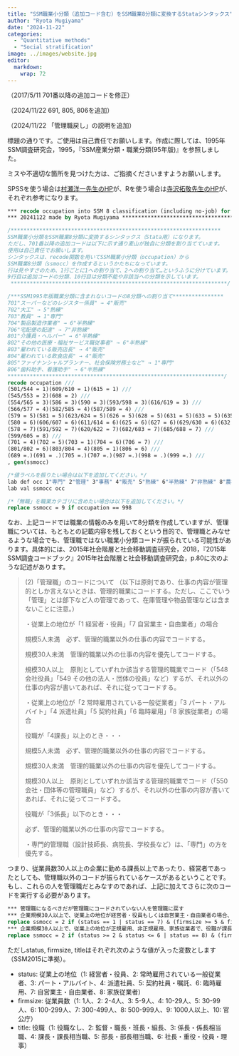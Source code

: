 ```yaml
---
title: "SSM職業小分類（追加コード含む）をSSM職業8分類に変換するStataシンタックス"
author: "Ryota Mugiyama"
date: "2024-11-22"
categories: 
  - "Quantitative methods"
  - "Social stratification"
image: ../images/website.jpg
editor: 
  markdown: 
    wrap: 72
---
```


（2017/5/11 701番以降の追加コードを修正） 

（2024/11/22 691, 805, 806を追加）

（2024/11/22 「管理職戻し」の説明を追加）

標題の通りです。ご使用は自己責任でお願いします。作成に際しては、1995年SSM調査研究会，1995，『SSM産業分類・職業分類(95年版)』を参照しました。

ミスや不適切な箇所を見つけた方は、ご指摘くださいますようお願いします。

SPSSを使う場合は[村瀬洋一先生のHP](https://www2.rikkyo.ac.jp/web/murase/ssm/job.html)が、Rを使う場合は[寺沢拓敬先生のHP](https://terasawat.hatenablog.jp/entry/20090607/1244363041)が、それぞれ参考になります。

``` stata
*** recode occupation into SSM 8 classification (including no-job) for stata **
*** 20241122 made by Ryota Mugiyama *******************************************

/******************************************************************
SSM職業小分類をSSM職業8分類に変換するシンタックス（Stata用）になります。
ただし、701番以降の追加コードは以下に示す通り麦山が独自に分類を割り当てています。
使用は自己責任でお願いします。
シンタックスは、recode関数を用いてSSM職業小分類（occupation）から
SSM職業8分類（ssmocc）を作成するというかたちになっています。
行は見やすさのため、1行ごとに1への割り当て、2への割り当て…というふうに分けています。
9行目は追加コードの分類、10行目は分類不能や非該当への分類を示しています。
 ********************************************************************/

/***SSM1995年版職業分類に含まれないコードの8分類への割り当て****************
701"スーパーなどのレジスター係員" → 4"販売"
702"大工" → 5"熟練"
703"教員" → 1"専門"
704"製品製造作業者" → 6"半熟練"
706"宅配便の配達" → 7"非熟練"
801"介護員・ヘルパー" → 6"半熟練"
802"その他の医療・福祉サービス職従事者" → 6"半熟練"
803"雇われている販売店長" → 4"販売"
804"雇われている飲食店長" → 4"販売"
805"ファイナンシャルプランナー、社会保険労務士など" → 1"専門"
806"歯科助手、看護助手" → 6"半熟練"
********************************************************************/
recode occupation ///
(501/544 = 1)(609/610 = 1)(615 = 1) ///
(545/553 = 2)(608 = 2) ///
(554/565 = 3)(586 = 3)(590 = 3)(593/598 = 3)(616/619 = 3) ///
(566/577 = 4)(582/585 = 4)(587/589 = 4) ///
(579 = 5)(581 = 5)(623/624 = 5)(626 = 5)(628 = 5)(631 = 5)(633 = 5)(635/644 = 5)(647 = 5)(651 = 5)(654/656 = 5)(658 = 5)(660/666= 5)(668 = 5)(670/675 = 5)(677/681 = 5)(684 = 5) ///
(580 = 6)(606/607 = 6)(611/614 = 6)(625 = 6)(627 = 6)(629/630 = 6)(632 = 6)(634 = 6)(645/646 = 6)(648/650 = 6)(652/653 = 6)(657 = 6)(659 = 6)(667 = 6)(669 = 6)(672 = 6)(676 = 6) ///
(578 = 7)(591/592 = 7)(620/622 = 7)(682/683 = 7)(685/688 = 7) ///
(599/605 = 8) ///
(701 = 4)(702 = 5)(703 = 1)(704 = 6)(706 = 7) ///
(801/802 = 6)(803/804 = 4)(805 = 1)(806 = 6) ///
(689 =.)(691 = .)(705 =.)(707 =.)(987 =.)(998 = .)(999 =.) ///
, gen(ssmocc)

/*値ラベルを振りたい場合は以下を追加してください。*/
lab def occ 1"専門" 2"管理" 3"事務" 4"販売" 5"熟練" 6"半熟練" 7"非熟練" 8"農林"
lab val ssmocc occ

/*「無職」を職業カテゴリに含めたい場合は以下を追加してください。*/
replace ssmocc = 9 if occupation == 998
```

なお、上記コードでは職業の情報のみを用いて8分類を作成していますが、管理職については、もともとの記載内容を残しておくという目的で、管理職とみなせるような場合でも、管理職ではない職業小分類コードが振られている可能性があります。具体的には、2015年社会階層と社会移動調査研究会，2018，『2015年SSM調査コードブック』2015年社会階層と社会移動調査研究会，p.80に次のような記述があります。

> (2)「管理職」のコードについて
> （以下は原則であり、仕事の内容が管理的としか言えないときは、管理的職業にコードする。ただし、ここでいう「管理」とは部下など人の管理であって、在庫管理や物品管理などは含まないことに注意。）
>
> ・従業上の地位が「1 経営者・役員」「7 自営業主・自由業者」の場合
>
> 規模5人未満　必ず、管理的職業以外の仕事の内容でコードする。
>
> 規模30人未満　管理的職業以外の仕事の内容を優先してコードする。
>
> 規模30人以上　原則としていずれか該当する管理的職業でコード（「548
> 会社役員」「549
> その他の法人・団体の役員」など）するが、それ以外の仕事の内容が書いてあれば、それに従ってコードする。
>
> ・従業上の地位が「2 常時雇用されている一般従業者」「3 パート・アルバイト」「4 派遣社員」「5 契約社員」「6 臨時雇用」「8 家族従業者」の場合
>
> 役職が「4課長」以上のとき・・・
>
> 規模5人未満　必ず、管理的職業以外の仕事の内容でコードする。
>
> 規模30人未満　管理的職業以外の仕事の内容を優先してコードする。
>
> 規模30人以上　原則としていずれか該当する管理的職業でコード（「550
> 会社・団体等の管理職員」など）するが、それ以外の仕事の内容が書いてあれば、それに従ってコードする。
>
> 役職が「3係長」以下のとき・・・
>
> 必ず、管理的職業以外の仕事の内容でコードする。
>
> ・専門的管理職（設計技師長、病院長、学校長など）は、「専門」の方を優先する。

つまり、従業員数30人以上の企業に勤める課長以上であったり、経営者であったとしても、管理職以外のコードが振られているケースがあるということです。もし、これらの人を管理職だとみなすのであれば、上記に加えてさらに次のコードを実行する必要があります。

``` stata
*** 管理職になるべきだが管理職にコードされていない人を管理職に戻す
*** 企業規模30人以上で、従業上の地位が経営者・役員もしくは自営業主・自由業者の場合、管理職とする。ただし専門職はそのようにしない
replace ssmocc = 2 if (status == 1 | status == 7) & (firmsize >= 5 & firmsize <= 10) & ssmocc != 1	
*** 企業規模30人以上で、従業上の地位が正規雇用、非正規雇用、家族従業者で、役職が課長以上の場合、管理職とする。ただし専門職はそのようにしない
replace ssmocc = 2 if (status >= 2 & status <= 6 | status == 8) & (firmsize >= 5 & firmsize <= 10) & (title >= 4 & title <= 6) & ssmocc != 1
```

ただしstatus, firmsize, titleはそれぞれ次のような値が入った変数とします（SSM2015に準拠）。

- status: 従業上の地位（1: 経営者・役員、2: 常時雇用されている一般従業者、3: パート・アルバイト、4: 派遣社員、5: 契約社員・嘱託、6: 臨時雇用、7: 自営業主・自由業者、8: 家族従業者）
- firmsize: 従業員数（1: 1人、2: 2-4人、3: 5-9人、4: 10-29人、5: 30-99人、6: 100-299人、7: 300-499人、8: 500-999人、9: 1000人以上、10: 官公庁）
- title: 役職（1: 役職なし、2: 監督・職長・班長・組長、3: 係長・係長相当職、4: 課長・課長相当職、5: 部長・部長相当職、6: 社長・重役・役員・理事）
